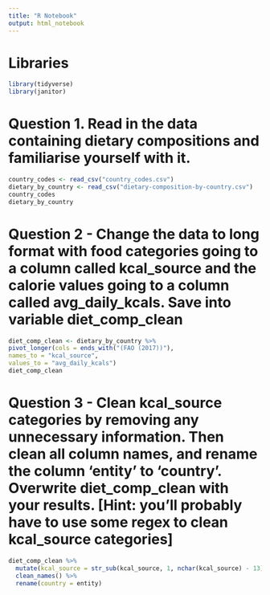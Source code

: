 ```yaml
---
title: "R Notebook"
output: html_notebook
---
```


# Libraries

```r
library(tidyverse)
library(janitor)
```
# Question 1. Read in the data containing dietary compositions and familiarise yourself with it.

```r
country_codes <- read_csv("country_codes.csv")
dietary_by_country <- read_csv("dietary-composition-by-country.csv")
country_codes
dietary_by_country
```

# Question 2 - Change the data to long format with food categories going to a column called kcal_source and the calorie values going to a column called avg_daily_kcals. Save into variable diet_comp_clean

```r
diet_comp_clean <- dietary_by_country %>% 
pivot_longer(cols = ends_with("(FAO (2017))"),
names_to = "kcal_source",
values_to = "avg_daily_kcals")
diet_comp_clean
```

# Question 3 - Clean kcal_source categories by removing any unnecessary information. Then clean all column names, and rename the column ‘entity’ to ‘country’. Overwrite diet_comp_clean with your results. [Hint: you’ll probably have to use some regex to clean kcal_source categories]

```r
diet_comp_clean %>%
  mutate(kcal_source = str_sub(kcal_source, 1, nchar(kcal_source) - 13)) %>% 
  clean_names() %>% 
  rename(country = entity)

```

